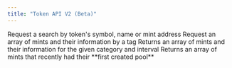 ```yaml
---
title: "Token API V2 (Beta)"
---
```


<CardGroup>
  <Card title="Search" href="/api-reference/tokens/v2/search" icon="file-lines" horizontal>
    Request a search by token's symbol, name or mint address
  </Card>
  <Card title="Tag" href="/api-reference/tokens/v2/tag" icon="file-lines" horizontal>
    Request an array of mints and their information by a tag
  </Card>
  <Card title="Category" href="/api-reference/tokens/v2/category" icon="file-lines" horizontal>
    Returns an array of mints and their information for the given category and interval
  </Card>
  <Card title="Recent" href="/api-reference/tokens/v2/recent" icon="file-lines" horizontal>
    Returns an array of mints that recently had their **first created pool**
  </Card>
</CardGroup>
